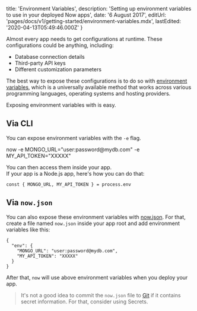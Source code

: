 

  title: 'Environment Variables',
  description:
    'Setting up environment variables to use in your deployed Now apps',
  date: '6 August 2017',
  editUrl: 'pages/docs/v1/getting-started/environment-variables.mdx',
  lastEdited: '2020-04-13T05:49:46.000Z'
}

Almost every app needs to get configurations at runtime. These configurations could be anything, including:

- Database connection details
- Third-party API keys
- Different customization parameters

The best way to expose these configurations is to do so with [environment variables](https://en.wikipedia.org/wiki/Environment_variable), which is a universally available method that works across various programming languages, operating systems and hosting providers.

Exposing environment variables with <ProductNameShortV1 /> is easy.

## Via CLI

You can expose environment variables with the `-e` flag.

<TerminalInput>
  now -e MONGO_URL="user:password@mydb.com" -e MY_API_TOKEN="XXXXX"
</TerminalInput>

You can then access them inside your app.<br/>
If your app is a Node.js app, here's how you can do that:

```
const { MONGO_URL, MY_API_TOKEN } = process.env
```

## Via `now.json`

You can also expose these environment variables with [now.json](https://zeit.co/docs/features/configuration). For that, create a file named `now.json` inside your app root and add environment variables like this:

```
{
  "env": {
    "MONGO_URL": "user:password@mydb.com",
    "MY_API_TOKEN": "XXXXX"
  }
}
```

After that, `now` will use above environment variables when you deploy your app.

> It's not a good idea to commit the `now.json` file to [Git](https://en.wikipedia.org/wiki/Git) if it contains secret information. For that, consider using <Link href="/docs/getting-started/secrets"><Now color="#0076FF"/> Secrets</Link>.

